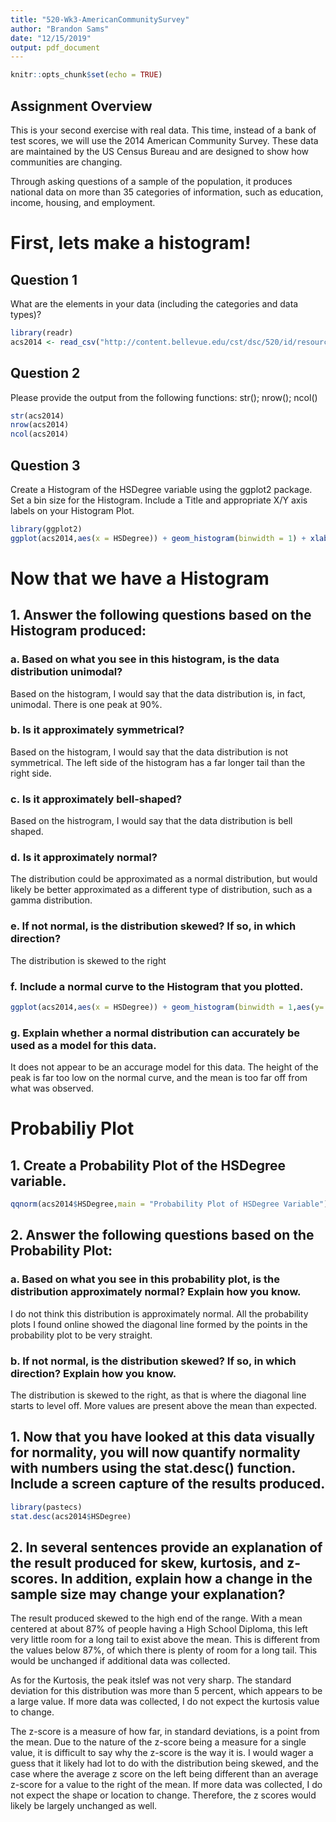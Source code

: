 ```yaml
---
title: "520-Wk3-AmericanCommunitySurvey"
author: "Brandon Sams"
date: "12/15/2019"
output: pdf_document
---
```


```r
knitr::opts_chunk$set(echo = TRUE)
```
## Assignment Overview

This is your second exercise with real data. This time, instead of a bank of test scores, we will use the 2014 American Community Survey. These data are maintained by the US Census Bureau and are designed to show how communities are changing.

Through asking questions of a sample of the population, it produces national data on more than 35 categories of information, such as education, income, housing, and employment.

# First, lets make a histogram!

## Question 1
What are the elements in your data (including the categories and data types)?

```r
library(readr)
acs2014 <- read_csv("http://content.bellevue.edu/cst/dsc/520/id/resources/acs-14-1yr-s0201.csv")
```

## Question 2
Please provide the output from the following functions: str(); nrow(); ncol()
```r
str(acs2014)
nrow(acs2014)
ncol(acs2014)
```

## Question 3
Create a Histogram of the HSDegree variable using the ggplot2 package.
  Set a bin size for the Histogram.
  Include a Title and appropriate X/Y axis labels on your Histogram Plot.
```r
library(ggplot2)
ggplot(acs2014,aes(x = HSDegree)) + geom_histogram(binwidth = 1) + xlab("High School Diploma (%)") + ylab("Frequency") + ggtitle("2014 American Community Survey: High School Diploma")
```

# Now that we have a Histogram

##  1. Answer the following questions based on the Histogram produced:
### a. Based on what you see in this histogram, is the data distribution unimodal?
  Based on the histogram, I would say that the data distribution is, in fact, unimodal. There is one peak at 90%.
  
### b. Is it approximately symmetrical?
  Based on the histogram, I would say that the data distribution is not symmetrical. The left side of the histogram has a far longer tail than the right side.
  
### c. Is it approximately bell-shaped?
  Based on the histrogram, I would say that the data distribution is bell shaped. 
  
### d. Is it approximately normal?
  The distribution could be approximated as a normal distribution, but would likely be better approximated as a different type of distribution, such as a gamma distribution.
  
### e. If not normal, is the distribution skewed? If so, in which direction?
  The distribution is skewed to the right
  
### f. Include a normal curve to the Histogram that you plotted.
```r
ggplot(acs2014,aes(x = HSDegree)) + geom_histogram(binwidth = 1,aes(y=..density..))  + xlab("High School Diploma (%)") + ylab("Proportion") + ggtitle("2014 American Community Survey: High School Diploma")+ stat_function(fun = dnorm, args = list(mean = mean(acs2014$HSDegree), sd = sd(acs2014$HSDegree)))
```
  

### g. Explain whether a normal distribution can accurately be used as a model for this data.
  It does not appear to be an accurage model for this data. The height of the peak is far too low on the normal curve, and the mean is too far off from what was observed.

# Probabiliy Plot

## 1. Create a Probability Plot of the HSDegree variable.
```r
qqnorm(acs2014$HSDegree,main = "Probability Plot of HSDegree Variable")
```


## 2. Answer the following questions based on the Probability Plot:

### a. Based on what you see in this probability plot, is the distribution approximately normal? Explain how you know.
I do not think this distribution is approximately normal. All the probability plots I found online showed the diagonal line formed by the points in the probability plot to be very straight.

### b. If not normal, is the distribution skewed? If so, in which direction? Explain how you know.
The distribution is skewed to the right, as that is where the diagonal line starts to level off. More values are present above the mean than expected.

## 1. Now that you have looked at this data visually for normality, you will now quantify normality with numbers using the stat.desc() function. Include a screen capture of the results produced.
```r
library(pastecs)
stat.desc(acs2014$HSDegree)
```


## 2. In several sentences provide an explanation of the result produced for skew, kurtosis, and z-scores. In addition, explain how a change in the sample size may change your explanation?

The result produced skewed to the high end of the range. With a mean centered at about 87% of people having a High School Diploma, this left very little room for a long tail to exist above the mean. This is different from the values below 87%, of which there is plenty of room for a long tail. This would be unchanged if additional data was collected. 

As for the Kurtosis, the peak itslef was not very sharp. The standard deviation for this distribution was more than 5 percent, which appears to be a large value. If more data was collected, I do not expect the kurtosis value to change. 

The z-score is a measure of how far, in standard deviations, is a point from the mean. Due to the nature of the z-score being a measure for a single value, it is difficult to say why the z-score is the way it is. I would wager a guess that it likely had lot to do with the distribution being skewed, and the case where the average z score on the left being different than an average z-score for a value to the right of the mean. If more data was collected, I do not expect the shape or location to change. Therefore, the z scores would likely be largely unchanged as well.